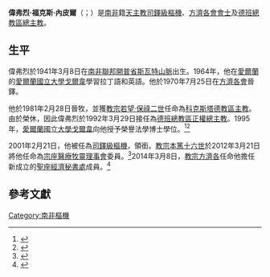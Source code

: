 {{Multiple issues|
{{Blpsources|time=2019-12-25T16:36:27+00:00}}
{{Citation style|time=2019-12-25T16:36:27+00:00}}
}}
{{Infobox Christian leader
| type             = cardinal
| honorific-prefix =
| name             = 偉弗烈·內皮爾<br />Wilfrid Napier
| honorific-suffix =
| title            = [[天主教德班總教區|天主教德班總教區總主教]]
| image            = 
| imagesize        = 
| alt              = 
| caption          = 
| archdiocese      = [[天主教德班總教區|德班]]
| province         = 
| metropolis       = 
| diocese          = 
| see              = 
| appointed        = 1992年3月29日
| enthroned        = 
| ended            = 
| predecessor      = {{link-en|特尼斯·赫爾利 (主教)|Denis Hurley (bishop)|特尼斯·赫爾利}}
| opposed          = 
| successor        = 
| other_post       = {{link-en|阿奇利亞聖方濟各亞西西堂|San Francesco d'Assisi ad Acilia|阿奇利亞聖方濟各亞西西堂區領銜司鐸}}
| ordination       = 1970年7月25日
| ordained_by      = 
| consecration     = 1981年2月28日
| consecrated_by   = 
| cardinal         = 2001年2月21日
| rank             = [[樞機|司鐸級樞機]]
| previous_post    = [[天主教科克斯塔德教區|科克斯塔德教區主教]]（1980年－1992年）
| birth_name       = Wilfrid Fox Napier
| birth_date       = {{birth date and age|1941|3|8|df=y}}
| birth_place      = {{ZAF-1928}}[[開普省|開普省]][[斯瓦特山脈|斯瓦特山脈]]
| death_date       = 
| death_place      = 
| nationality      = {{ZAF}}
| religion         = [[天主教|天主教]]
| feast_day        = 
| venerated        = 
| saint_title      = 
| beatified_date   = 
| beatified_place  = 
| beatified_by     = 
| canonized_date   = 
| canonized_place  = 
| canonized_by     = 
| attributes       = 
| patronage        = 
| shrine           = 
| suppressed_date  = 
| coat_of_arms     = Coat of arms of Wilfrid Fox Napier.svg
}}
'''偉弗烈·福克斯·內皮爾'''（{{lang-en|Wilfrid Fox Napier}}；{{bd|1941年|3月8日|catIdx=Wilfrid Fox Napier}}）是[[南非|南非]]籍[[天主教|天主教]][[樞機|司鐸級樞機]]、[[方濟各會|方濟各會會士]]及[[天主教德班總教區|德班總教區總主教]]。

==生平==
偉弗烈於1941年3月8日在[[南非聯邦|南非聯邦]][[開普省|開普省]][[斯瓦特山脈|斯瓦特山脈]]出生。1964年，他在[[愛爾蘭|愛爾蘭]]的[[愛爾蘭國立大學戈爾韋|愛爾蘭國立大學戈爾韋]]學習拉丁語和英語。他於1970年7月25日在[[方濟各會|方濟各會]]晉鐸。

他於1981年2月28日晉牧，並獲[[教宗若望·保祿二世|教宗若望·保祿二世]]任命為[[天主教科克斯塔德教區|科克斯塔德教區主教]]。由於{{link-en|特尼斯·赫爾利 (主教)|Denis Hurley (bishop)|特尼斯·赫爾利}}榮休，因此偉弗烈於1992年3月29日接任為[[天主教德班總教區|德班總教區正權總主教]]。1995年，[[愛爾蘭國立大學戈爾韋|愛爾蘭國立大學戈爾韋]]向他授予榮譽法學博士學位。<ref>{{Cite web |url=http://www.galwaynews.ie/30308-cardinal-who-graduated-ucg-among-contenders-be-next-pope |title=National University of Ireland, Galway profile of Wilfrid Cardinal Napier |accessdate=2015-01-14 |archive-date=2013-02-14 |archive-url=https://web.archive.org/web/20130214043324/http://www.galwaynews.ie/30308-cardinal-who-graduated-ucg-among-contenders-be-next-pope |dead-url=no }}</ref><ref>{{Cite web |url=http://www.nuigalway.ie/about-us/news-and-events/news-archive/2001/february2001/nui-galway-graduate-appointed-cardinal-1.html |title=National University of Ireland, Galway report on Napier's elevation to the cardinalate |accessdate=2015-01-14 |archive-date=2018-09-30 |archive-url=https://web.archive.org/web/20180930115724/http://www.nuigalway.ie/about-us/news-and-events/news-archive/2001/february2001/nui-galway-graduate-appointed-cardinal-1.html |dead-url=no }}</ref>

2001年2月21日，他被任為[[樞機|司鐸級樞機]]，領{{link-en|阿奇利亞聖方濟各亞西西堂|San Francesco d'Assisi ad Acilia|阿奇利亞聖方濟各亞西西堂區司鐸}}銜。[[教宗本篤十六世|教宗本篤十六世]]於2012年3月21日將他任命為[[宗座醫療牧靈理事會|宗座醫療牧靈理事會]]委員。<ref>{{Cite web |url=http://www.microsofttranslator.com/BV.aspx?ref=IE8Activity&a=http%3A%2F%2Fpress.catholica.va%2Fnews_services%2Fbulletin%2Fnews%2F28953.php%3Findex%3D28953%26lang%3Den |title=Cardinal Napier appointed a Member of the Pontifical Council for the Pastoral Care of Health Care Workers |accessdate=2015-01-14 |archive-date=2018-06-15 |archive-url=https://web.archive.org/web/20180615214524/http://www.microsofttranslator.com/BV.aspx?ref=IE8Activity&a=http%3A%2F%2Fpress.catholica.va%2Fnews_services%2Fbulletin%2Fnews%2F28953.php%3Findex%3D28953%26lang%3Den |dead-url=no }}</ref>2014年3月8日，[[教宗方濟各|教宗方濟各]]任命他擔任新成立的[[經濟秘書處_(聖座)|聖座經濟秘書處]]成員。<ref>{{cite press release |title=COMMENTO AL COMUNICATO SULLA NOMINA DEI MEMBRI DEL CONSIGLIO PER L'ECONOMIA DEL DIRETTORE DELLA SALA STAMPA, REV.DO P. FEDERICO LOMBARDI, S.I., 08.03.2014 |url=https://press.vatican.va/content/salastampa/it/bollettino/pubblico/2014/03/08/0171/00366.html |publisher=Sala Stampa della Santa Sede |accessdate=2019-07-19 |archiveurl=https://web.archive.org/web/20190719155444/https://press.vatican.va/content/salastampa/it/bollettino/pubblico/2014/03/08/0171/00366.html |archivedate=2019-07-19 |language=it |date=2014-03-08 |dead-url=no }}</ref>

==參考文獻==
{{reflist}}

{{樞機團}}
[[Category:南非樞機|Category:南非樞機]]